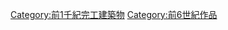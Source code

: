 {{Bsci-century|前6世紀|-06|-555}}
[[Category:前1千紀完工建築物|Category:前1千紀完工建築物]]
[[Category:前6世紀作品|Category:前6世紀作品]]